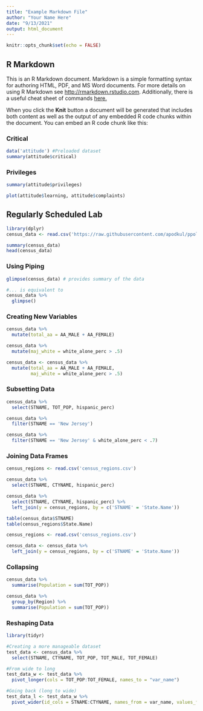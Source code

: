 ```yaml
---
title: "Example Markdown File"
author: "Your Name Here"
date: "9/13/2021"
output: html_document
---
```


```r
knitr::opts_chunk$set(echo = FALSE)
```

## R Markdown 

This is an R Markdown document. Markdown is a simple formatting syntax for authoring HTML, PDF, and MS Word documents. For more details on using R Markdown see <http://rmarkdown.rstudio.com>. Additionally, there is a useful cheat sheet of commands [here.](https://www.rstudio.com/wp-content/uploads/2015/02/rmarkdown-cheatsheet.pdf)

When you click the **Knit** button a document will be generated that includes both content as well as the output of any embedded R code chunks within the document. You can embed an R code chunk like this:

### Critical
```r
data('attitude') #Preloaded dataset
summary(attitude$critical)
```

### Privileges
```r
summary(attitude$privileges)
```

```r
plot(attitude$learning, attitude$complaints)
```



## Regularly Scheduled Lab 
```r
library(dplyr)
census_data <- read.csv('https://raw.githubusercontent.com/apodkul/ppol670_01/main/Labs/Week02/census_demo.csv')

summary(census_data) 
head(census_data)
```

### Using Piping 
```r
glimpse(census_data) # provides summary of the data 

#... is equivalent to 
census_data %>%
  glimpse()

```

### Creating New Variables 
```r
census_data %>% 
  mutate(total_aa = AA_MALE + AA_FEMALE)

census_data %>% 
  mutate(maj_white = white_alone_perc > .5)
```

```r
census_data <- census_data %>% 
  mutate(total_aa = AA_MALE + AA_FEMALE, 
         maj_white = white_alone_perc > .5)
```

### Subsetting Data 
```r
census_data %>% 
  select(STNAME, TOT_POP, hispanic_perc)

census_data %>% 
  filter(STNAME == 'New Jersey')

census_data %>% 
  filter(STNAME == 'New Jersey' & white_alone_perc < .7)
```


### Joining Data Frames
```r
census_regions <- read.csv('census_regions.csv')

census_data %>% 
  select(STNAME, CTYNAME, hispanic_perc)

census_data %>% 
  select(STNAME, CTYNAME, hispanic_perc) %>%
  left_join(y = census_regions, by = c('STNAME' = 'State.Name'))

table(census_data$STNAME)
table(census_regions$State.Name)
```

```r
census_regions <- read.csv('census_regions.csv')

census_data <- census_data %>% 
  left_join(y = census_regions, by = c('STNAME' = 'State.Name'))

```



### Collapsing 
```r
census_data %>%
  summarise(Population = sum(TOT_POP))

census_data %>%
  group_by(Region) %>%
  summarise(Population = sum(TOT_POP))
```

### Reshaping Data 

```r
library(tidyr)

#Creating a more manageable dataset 
test_data <- census_data %>% 
  select(STNAME, CTYNAME, TOT_POP, TOT_MALE, TOT_FEMALE)

#From wide to long 
test_data_w <- test_data %>% 
  pivot_longer(cols = TOT_POP:TOT_FEMALE, names_to = "var_name")

#Going back (long to wide)
test_data_l <- test_data_w %>%
  pivot_wider(id_cols = STNAME:CTYNAME, names_from = var_name, values_from = value)
```
